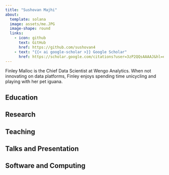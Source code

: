 ```yaml
---
title: "Sushovan Majhi"
about: 
  template: solana
  image: assets/me.JPG
  image-shape: round
  links: 
    - icon: github
      text: GitHub
      href: https://github.com/sushovan4
    - text: "{{< ai google-scholar >}} Google Scholar"
      href: https://scholar.google.com/citations?user=3zP2QQsAAAAJ&hl=en&oi=ao
---
```

:::{#hero-heading}
Finley Malloc is the Chief Data Scientist at Wengo Analytics. When not innovating on data platforms, Finley enjoys spending  time unicycling and playing with her pet iguana.
:::

## Education

## Research

## Teaching

## Talks and Presentation

## Software and Computing